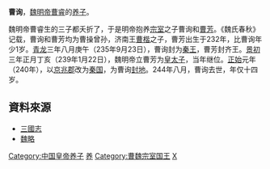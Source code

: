 
'''曹询'''{{BD|231年||244年||catIdx=C曹}}，[[曹叡|魏明帝曹睿]]的[[养子|养子]]。

魏明帝曹睿生的三子都夭折了，于是明帝抱养[[宗室|宗室]]之子曹询和[[曹芳|曹芳]]。《魏氏春秋》记载，曹询和曹芳均为曹操曾孙，济南王[[曹楷|曹楷]]之子，曹芳出生于232年，比曹询年少1岁。[[青龙_(曹叡)|青龙]]三年八月庚午（235年9月23日），曹询封为[[秦王|秦王]]，曹芳封齐王。[[景初|景初]]三年正月丁亥（239年1月22日），魏明帝立曹芳为[[皇太子|皇太子]]，当年继位。[[正始_(曹魏)|正始]]元年（240年），以[[京兆郡|京兆郡]]改为[[秦国_(曹魏)|秦国]]，为曹询[[封地|封地]]。244年八月，曹询去世，年仅十四岁。

==資料來源==
*[[三國志|三國志]]
*[[魏略|魏略]]

[[Category:中国皇帝养子|Category:中国皇帝养子]]
[[Category:魏明帝皇子|养]]
[[Category:曹魏宗室国王|Category:曹魏宗室国王]]
[[Category:曹姓|X]]